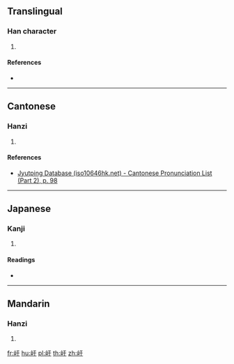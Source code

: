 {{character info/new}}
==Translingual==

===Han character===
{{Han char|rn=46|rad=山|as=03|sn=6|four=|canj=UMJ|ids=⿰山干}}

# {{defn|Han|sort=山03}}

====References====
* {{Han ref|kx=0307.230|dkj=07898|dj=0607.180|hdz=10760.220|uh=5C7D|ud=23677}}

----

==Cantonese==

===Hanzi===
{{yue-hanzi|jyut=[[hon6]]|y=hon6}}

# {{defn|lang=yue|sort=山03}}

====References====
* [http://www.iso10646hk.net/jp/document/download.jsp Jyutping Database (iso10646hk.net) - Cantonese Pronunciation List (Part 2), p. 98]

----

==Japanese==

===Kanji===
{{ja-kanji|grade=|rs=山03}}

# {{defn|lang=ja|sort=山03}}

====Readings====
* {{ja-readings|on=[[かん]] (kan), [[がん]] (gan)|kun=}}

----

==Mandarin==

===Hanzi===
{{cmn-hanzi|pin=[[hàn]] ([[han4]])|wg=han<sup>4</sup>}}

# {{defn|lang=cmn|sort=山03}}

[[fr:屽]]
[[hu:屽]]
[[pl:屽]]
[[th:屽]]
[[zh:屽]]